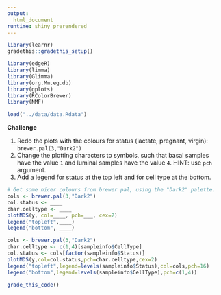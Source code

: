 ```yaml
---
output: 
  html_document
runtime: shiny_prerendered
---
```


```r
library(learnr)
gradethis::gradethis_setup()
```

```r
library(edgeR)
library(limma)
library(Glimma)
library(org.Mm.eg.db)
library(gplots)
library(RColorBrewer)
library(NMF)
```

```r
load("../data/data.Rdata")
```

**Challenge**

1. Redo the plots with the colours for status (lactate, pregnant, virgin): `brewer.pal(3,"Dark2")`
2. Change the plotting characters to symbols, such that basal samples have the value `1` and luminal samples have the value `4`. HINT: use `pch` argument.
3. Add a legend for status at the top left and for cell type at the bottom.

```r
# Get some nicer colours from brewer pal, using the "Dark2" palette.
cols <- brewer.pal(3,"Dark2")
col.status <- ____
char.celltype <- ____
plotMDS(y, col=____, pch=___, cex=2)
legend("topleft",____)
legend("bottom", ____)
```

```r
cols <- brewer.pal(3,"Dark2")
char.celltype <- c(1,4)[sampleinfo$CellType]
col.status <- cols[factor(sampleinfo$Status)]
plotMDS(y,col=col.status,pch=char.celltype,cex=2)
legend("topleft",legend=levels(sampleinfo$Status),col=cols,pch=16)
legend("bottom",legend=levels(sampleinfo$CellType),pch=c(1,4))
```


```r
grade_this_code()
```
